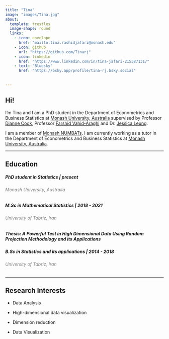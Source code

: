 ```yaml
---
title: "Tina"
image: "images/Tina.jpg"
about: 
  template: trestles
  image-shape: round
  links:
    - icon: envelope
      href: "mailto:tina.rashidjafari@monash.edu"
    - icon: github
      url: "https://github.com/Tinarj"
    - icon: linkedin
      href: "https://www.linkedin.com/in/tina-jafari-215387131/"
    - text: "Bluesky"
      href: "https://bsky.app/profile/tina-rj.bsky.social"
  
    
---
```


:::{#hero-heading}

:::{.column-body-outset}

## Hi!

I'm Tina and I am a PhD student in the Department of Econometrics and Business Statistics at [Monash University, Australia](https://www.monash.edu/business/ebs) supervised by Professor [Dianne Cook](http://www.dicook.org/), Professor [Farshid Vahid-Araghi](https://research.monash.edu/en/persons/farshid-vahid-araghi) and Dr. [Jessica Leung](https://sites.google.com/view/jessica-leung/home?authuser=0). 

I am a member of [Monash NUMBATs](https://numbat.space/). I am currently working as a tutor in the Department of Econometrics and Business Statistics at [Monash University, Australia](https://www.monash.edu/business/ebs).

-----------------------------------------------------------------------------

## Education

##### **PhD student in Statistics** |  present

###### Monash University, Australia {style="color: gray"}


##### **M.Sc in Mathematical Statistics** | 2018 - 2021

###### University of Tabriz, Iran {style="color: gray"}

##### Thesis: *A Powerful Test in High Dimensional Data Using Random Projection Methodology and its Applications* 


##### **B.Sc in Statistics and its applications** | 2014 - 2018

######  University of Tabriz, Iran {style="color: gray"}



-----------------------------------------------------------------------------

## Research Interests


-   Data Analysis

-   High-dimensional data visualization

-   Dimension reduction

-   Data Visualization
:::

:::
